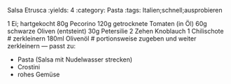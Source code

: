 Salsa Etrusca
:yields: 4
:category: Pasta
:tags: Italien;schnell;ausprobieren

1 Ei; hartgekocht
80g Pecorino
120g getrocknete Tomaten (in Öl)
60g schwarze Oliven (entsteint)
30g Petersilie
2 Zehen Knoblauch
1 Chilischote
# zerkleinern
180ml Olivenöl
# portionsweise zugeben und weiter zerkleinern
---
passt zu:

* Pasta (Salsa mit Nudelwasser strecken)
* Crostini
* rohes Gemüse
